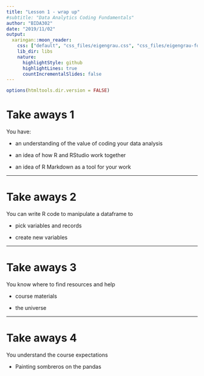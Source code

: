 ```yaml
---
title: "Lesson 1 - wrap up"
#subtitle: "Data Analytics Coding Fundamentals"
author: "BIDA302"
date: "2019/11/02"
output:
  xaringan::moon_reader:
    css: ["default", "css_files/eigengrau.css", "css_files/eigengrau-fonts.css"]    
    lib_dir: libs
    nature:
      highlightStyle: github
      highlightLines: true
      countIncrementalSlides: false
---
```



```r
options(htmltools.dir.version = FALSE)
```


# Take aways 1

You have: 

* an understanding of the value of coding your data analysis

* an idea of how R and RStudio work together

* an idea of R Markdown as a tool for your work

---

# Take aways 2

You can write R code to manipulate a dataframe to 

* pick variables and records

* create new variables

---

# Take aways 3

You know where to find resources and help

* course materials

* the universe

---

# Take aways 4

You understand the course expectations

* Painting sombreros on the pandas


